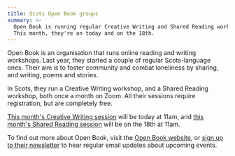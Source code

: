 ```yaml
---
title: Scots Open Book groups
summary: >-
  Open Book is running regular Creative Writing and Shared Reading workshops.
  This month, they're on today and on the 18th.
---
```


Open Book is an organisation that runs online reading and writing workshops.
Last year, they started a couple of regular Scots-language ones. Their aim is
to foster community and combat loneliness by sharing, and writing, poems and
stories.

In Scots, they run a Creative Writing workshop, and a Shared Reading workshop,
both once a month on Zoom. All their sessions require registration, but are
completely free.

[This month's Creative Writing session][creative-writing-eventbrite] will be
today at 11am, and [this month's Shared Reading session][shared-reading-eventbrite]
will be on the 18th at 11am.

To find out more about Open Book, visit the [Open Book website][open-book], or
[sign up to their newsletter][open-book-subscribe] to hear regular email
updates about upcoming events.

[creative-writing-eventbrite]: https://www.eventbrite.com/e/1100986774079
[open-book]: https://www.openbookreading.com
[open-book-subscribe]: https://openbookreading.com/unbound/#signupmailing
[shared-reading-eventbrite]: https://www.eventbrite.com/e/1112613680469
